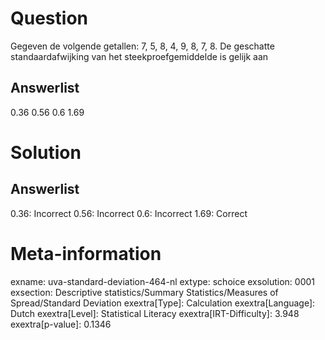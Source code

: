 Question
========

Gegeven de volgende getallen: 7, 5, 8, 4, 9, 8, 7, 8. De geschatte
standaardafwijking van het steekproefgemiddelde is gelijk aan

Answerlist
----------

0.36
0.56
0.6
1.69

Solution
========

Answerlist
----------

0.36: Incorrect
0.56: Incorrect
0.6: Incorrect
1.69: Correct

Meta-information
================
exname: uva-standard-deviation-464-nl
extype: schoice
exsolution: 0001
exsection: Descriptive statistics/Summary Statistics/Measures of Spread/Standard Deviation
exextra[Type]: Calculation
exextra[Language]: Dutch
exextra[Level]: Statistical Literacy
exextra[IRT-Difficulty]: 3.948
exextra[p-value]: 0.1346
